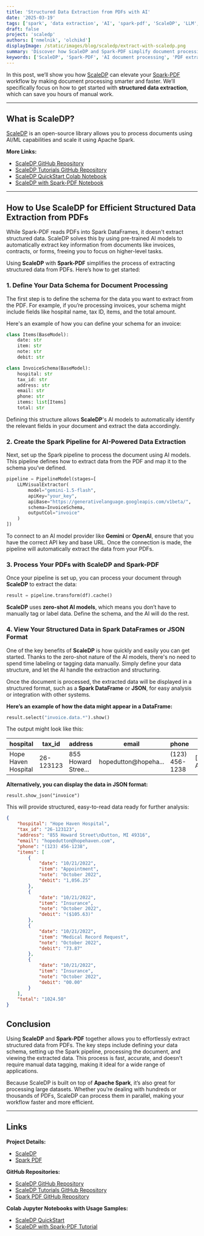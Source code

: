 ```yaml
---
title: 'Structured Data Extraction from PDFs with AI'
date: '2025-03-19'
tags: ['spark', 'data extraction', 'AI', 'spark-pdf', 'ScaleDP', 'LLM',  ]
draft: false
project: 'scaledp'
authors: ['nmelnik', 'olchikd']
displayImage: /static/images/blog/scaledp/extract-with-scaledp.png
summary: 'Discover how ScaleDP and Spark-PDF simplify document processing with AI-driven structured data extraction, all powered by the scalability of Apache Spark.'
keywords: ['ScaleDP', 'Spark-PDF', 'AI document processing', 'PDF extraction', 'data processing']
---
```

In this post, we’ll show you how [ScaleDP](https://github.com/StabRise/scaledp) can elevate your [Spark-PDF](https://github.com/StabRise/spark-pdf) workflow by making document processing smarter and faster. We’ll specifically focus on how to get started with **structured data extraction**, which can save you hours of manual work.

---

## What is ScaleDP?

[ScaleDP](https://github.com/StabRise/scaledp) is an open-source library allows you to process documents using AI/ML capabilities and scale it using Apache Spark.

**More Links:**
- [ScaleDP GitHub Repository](https://github.com/StabRise/scaledp)
- [ScaleDP Tutorials GitHub Repository](https://github.com/StabRise/ScaleDP-Tutorials)
- [ScaleDP QuickStart Colab Notebook](https://colab.research.google.com/github/StabRise/scaledp-tutorials/blob/master/1.QuickStart.ipynb)
- [ScaleDP with Spark-PDF Notebook](https://colab.research.google.com/github/StabRise/scaledp-tutorials/blob/master/5.WithSparkPdf.ipynb)

---

## How to Use ScaleDP for Efficient Structured Data Extraction from PDFs

While Spark-PDF reads PDFs into Spark DataFrames, it doesn't extract structured data. ScaleDP solves this by using pre-trained AI models to automatically extract key information from documents like invoices, contracts, or forms, freeing you to focus on higher-level tasks.

Using **ScaleDP** with **Spark-PDF** simplifies the process of extracting structured data from PDFs. Here’s how to get started:

### 1. Define Your Data Schema for Document Processing

The first step is to define the schema for the data you want to extract from the PDF. For example, if you’re processing invoices, your schema might include fields like hospital name, tax ID, items, and the total amount.

Here's an example of how you can define your schema for an invoice:

```python
class Items(BaseModel):
    date: str
    item: str
    note: str
    debit: str

class InvoiceSchema(BaseModel):
    hospital: str
    tax_id: str
    address: str
    email: str
    phone: str
    items: list[Items]
    total: str
```

Defining this structure allows **ScaleDP**'s AI models to automatically identify the relevant fields in your document and extract the data accordingly.

### 2. Create the Spark Pipeline for AI-Powered Data Extraction

Next, set up the Spark pipeline to process the document using AI models. This pipeline defines how to extract data from the PDF and map it to the schema you've defined.



```python
pipeline = PipelineModel(stages=[
    LLMVisualExtractor(
        model="gemini-1.5-flash",
        apiKey="your_key",
        apiBase="https://generativelanguage.googleapis.com/v1beta/",
        schema=InvoiceSchema,
        outputCol="invoice"
    )
])
```

To connect to an AI model provider like **Gemini** or **OpenAI**, ensure that you have the correct API key and base URL. Once the connection is made, the pipeline will automatically extract the data from your PDFs.

### 3. Process Your PDFs with ScaleDP and Spark-PDF

Once your pipeline is set up, you can process your document through **ScaleDP** to extract the data:


```python
result = pipeline.transform(df).cache()
```

**ScaleDP** uses **zero-shot AI models**, which means you don’t have to manually tag or label data. Define the schema, and the AI will do the rest.

### 4. View Your Structured Data in Spark DataFrames or JSON Format

One of the key benefits of **ScaleDP** is how quickly and easily you can get started. Thanks to the zero-shot nature of the AI models, there's no need to spend time labeling or tagging data manually. Simply define your data structure, and let the AI handle the extraction and structuring.

Once the document is processed, the extracted data will be displayed in a structured format, such as a **Spark DataFrame** or **JSON**, for easy analysis or integration with other systems.

**Here’s an example of how the data might appear in a DataFrame:**

```python
result.select("invoice.data.*").show()
```

The output might look like this:


| hospital           | tax_id   | address            | email                | phone        | items                | total   |
|--------------------|----------|--------------------|----------------------|--------------|----------------------|---------|
| Hope Haven Hospital| 26-123123| 855 Howard Stree...| hopedutton@hopeha... |(123) 456-1238| \[\{10/21/2022, App... | 1024.50 |


**Alternatively, you can display the data in JSON format:**


```
result.show_json("invoice")
```



This will provide structured, easy-to-read data ready for further analysis:



```json
{
    "hospital": "Hope Haven Hospital",
    "tax_id": "26-123123",
    "address": "855 Howard Street\nDutton, MI 49316",
    "email": "hopedutton@hopehaven.com",
    "phone": "(123) 456-1238",
    "items": [
        {
            "date": "10/21/2022",
            "item": "Appointment",
            "note": "October 2022",
            "debit": "1,056.25"
        },
        {
            "date": "10/21/2022",
            "item": "Insurance",
            "note": "October 2022",
            "debit": "($105.63)"
        },
        {
            "date": "10/21/2022",
            "item": "Medical Record Request",
            "note": "October 2022",
            "debit": "73.87"
        },
        {
            "date": "10/21/2022",
            "item": "Insurance",
            "note": "October 2022",
            "debit": "00.00"
        }
    ],
    "total": "1024.50"
}
```




## Conclusion

Using **ScaleDP** and **Spark-PDF** together allows you to effortlessly extract structured data from PDFs. The key steps include defining your data schema, setting up the Spark pipeline, processing the document, and viewing the extracted data. This process is fast, accurate, and doesn't require manual data tagging, making it ideal for a wide range of applications.

Because ScaleDP is built on top of **Apache Spark**, it’s also great for processing large datasets. Whether you’re dealing with hundreds or thousands of PDFs, ScaleDP can process them in parallel, making your workflow faster and more efficient.

---
## Links

**Project Details:**
- [ScaleDP](https://stabrise.com/scaledp/)
- [Spark PDF](https://stabrise.com/spark-pdf/)

**GitHub Repositories:**
- [ScaleDP GitHub Repository](https://github.com/StabRise/scaledp)
- [ScaleDP Tutorials GitHub Repository](https://github.com/StabRise/ScaleDP-Tutorials)
- [Spark PDF GitHub Repository](https://github.com/StabRise/spark-pdf)

**Colab Jupyter Notebooks with Usage Samples:**
- [ScaleDP QuickStart](https://colab.research.google.com/github/StabRise/scaledp-tutorials/blob/master/1.QuickStart.ipynb)
- [ScaleDP with Spark-PDF Tutorial](https://colab.research.google.com/github/StabRise/scaledp-tutorials/blob/master/5.WithSparkPdf.ipynb)

